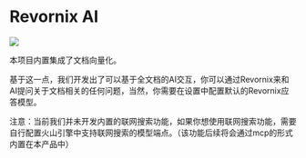 # Revornix AI

![](https://qingyon-revornix-public.oss-cn-beijing.aliyuncs.com/images/202505142237714.png)

本项目内置集成了文档向量化。

基于这一点，我们开发出了可以基于全文档的AI交互，你可以通过Revornix来和AI提问关于文档相关的任何问题，当然，你需要在设置中配置默认的Revornix应答模型。

注意：当前我们并未开发内置的联网搜索功能，如果你想使用联网搜索功能，需要自行配置火山引擎中支持联网搜索的模型端点。（该功能后续将会通过mcp的形式内置在本产品中）